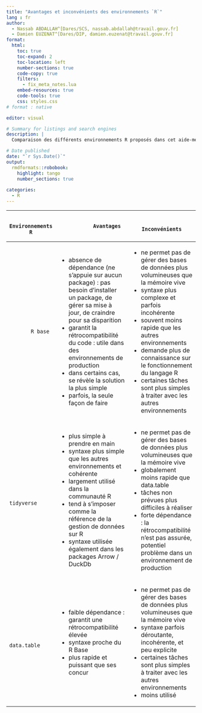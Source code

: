 ```yaml
---
title: "Avantages et inconvénients des environnements `R`"
lang : fr
author:
  - Nassab ABDALLAH^[Dares/SCS, nassab.abdallah@travail.gouv.fr]
  - Damien EUZENAT^[Dares/DIP, damien.euzenat@travail.gouv.fr]
format:
  html:
    toc: true
    toc-expand: 2
    toc-location: left
    number-sections: true
    code-copy: true
    filters: 
      - fix_meta_notes.lua
    embed-resources: true
    code-tools: true
    css: styles.css
# format : native    

editor: visual

# Summary for listings and search engines
description: |
  Comparaison des différents environnements R proposés dans cet aide-mémoire.

# Date published
date: "`r Sys.Date()`"
output:
  rmdformats::robobook:
    highlight: tango
    number_sections: true
  
categories:
  - R
---
```


+------------------------+---------------------------------------------------------------------------------------------------------------------------------------------------------+------------------------------------------------------------------------------------------------------------------------+
|       Environnements R |               Avantages                                                                                                                                 |             Inconvénients                                                                                              |
+========================+=========================================================================================================================================================+========================================================================================================================+
|            R base      | -   absence de dépendance (ne s'appuie sur aucun package) : pas besoin d'installer un package, de gérer sa mise à jour, de craindre pour sa disparition | -   ne permet pas de gérer des bases de données plus volumineuses que la mémoire vive                                  |
|                        | -   garantit la rétrocompatibilité du code : utile dans des environnements de production                                                                | -   syntaxe plus complexe et parfois incohérente                                                                       |
|                        | -   dans certains cas, se révèle la solution la plus simple                                                                                             | -   souvent moins rapide que les autres environnements                                                                 |
|                        | -   parfois, la seule façon de faire                                                                                                                    | -   demande plus de connaissance sur le fonctionnement du langage R                                                    |
|                        |                                                                                                                                                         | -   certaines tâches sont plus simples à traiter avec les autres environnements                                        |
+------------------------+---------------------------------------------------------------------------------------------------------------------------------------------------------+------------------------------------------------------------------------------------------------------------------------+
|            tidyverse   | -   plus simple à prendre en main                                                                                                                       | -   ne permet pas de gérer des bases de données plus volumineuses que la mémoire vive                                  |
|                        | -   syntaxe plus simple que les autres environnements et cohérente                                                                                      | -   globalement moins rapide que data.table                                                                            |
|                        | -   largement utilisé dans la communauté R                                                                                                              | -   tâches non prévues plus difficiles à réaliser                                                                      |
|                        | -   tend à s'imposer comme la référence de la gestion de données sur R                                                                                  | -   forte dépendance : la rétrocompatibilité n'est pas assurée, potentiel problème dans un environnement de production |
|                        | -   syntaxe utilisée également dans les packages Arrow / DuckDb                                                                                         |                                                                                                                        |
+------------------------+---------------------------------------------------------------------------------------------------------------------------------------------------------+------------------------------------------------------------------------------------------------------------------------+
|            data.table  | -   faible dépendance : garantit une rétrocompatibilité élevée                                                                                          | -   ne permet pas de gérer des bases de données plus volumineuses que la mémoire vive                                  |
|                        | -   syntaxe proche du R Base                                                                                                                            | -   syntaxe parfois déroutante, incohérente, et peu explicite                                                          |
|                        | -   plus rapide et puissant que ses concur                                                                                                              | -   certaines tâches sont plus simples à traiter avec les autres environnements                                        |
|                        |                                                                                                                                                         | -   moins utilisé                                                                                                      |
+------------------------+---------------------------------------------------------------------------------------------------------------------------------------------------------+------------------------------------------------------------------------------------------------------------------------+
